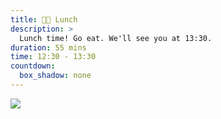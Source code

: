 ```yaml
---
title: 🥗🍴 Lunch
description: >
  Lunch time! Go eat. We'll see you at 13:30.
duration: 55 mins
time: 12:30 - 13:30
countdown:
  box_shadow: none
---
```


![](slides/img/eva-lunch.png)